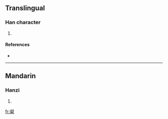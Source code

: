 ==Translingual==

===Han character===
{{Han char|rn=75|rad=木|as=07|sn=11|four=|canj=卜水木 (YED)}}

# {{defn|Han|sort=木07}}

====References====
* {{Han ref|kx=0531.131|dkj=14895|hdz=21212.090|uh=68B7|ud=26807}}

----

==Mandarin==

===Hanzi===
{{cmn-hanzi|pin=[[jìng]] ([[jing4]])|wg=ching<sup>4</sup>}}

# {{defn|Mandarin}}

[[fr:梷]]